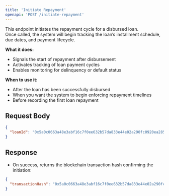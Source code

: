 ```yaml
---
title: 'Initiate Repayment'
openapi: 'POST /initiate-repayment'
---
```


This endpoint initiates the repayment cycle for a disbursed loan.  
Once called, the system will begin tracking the loan’s installment schedule, due dates, and payment lifecycle.

**What it does:**
- Signals the start of repayment after disbursement
- Activates tracking of loan payment cycles
- Enables monitoring for delinquency or default status

**When to use it:**
- After the loan has been successfully disbursed
- When you want the system to begin enforcing repayment timelines
- Before recording the first loan repayment

## Request Body

```json
{
  "loanId": "0x5a0c0663a48e3abf16c7f0ee632b57da833e44e02a290fc0920ea2858da31f73"
}
```

## Response

- On success, returns the blockchain transaction hash confirming the initiation:

```json
{
  "transactionHash": "0x5a0c0663a48e3abf16c7f0ee632b57da833e44e02a290fc0920ea2858da31f73"
}
```
